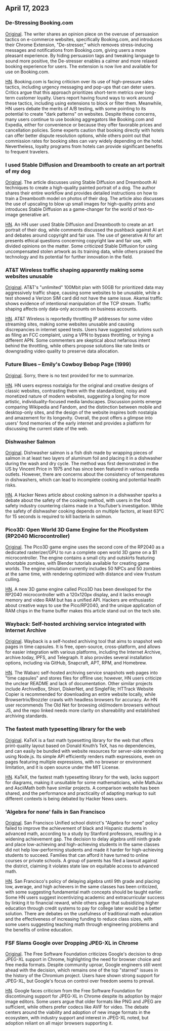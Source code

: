 



<CallToAction />

<Steps>

## April 17, 2023



### De-Stressing Booking.com

[Original](https://www.alexcharlton.co/projects/booking-com-de-stresser).
The writer shares an opinion piece on the overuse of persuasion tactics on e-commerce websites, specifically Booking.com, and introduces their Chrome Extension, "De-stresser," which removes stress-inducing messages and notifications from Booking.com, giving users a more pleasant experience. By hiding persuasion tags and tweaking language to sound more positive, the De-stresser enables a calmer and more relaxed booking experience for users. The extension is now live and available for use on Booking.com.

[HN](http://news.ycombinator.com/item?id=35590734).
Booking.com is facing criticism over its use of high-pressure sales tactics, including urgency messaging and pop-ups that can deter users. Critics argue that this approach prioritizes short-term metrics over long-term customer loyalty. Users report having found ways to work around these tactics, including using extensions to block or filter them. Meanwhile, HN users debate the merits of A/B testing, with some pointing to its potential to create "dark patterns" on websites. Despite these concerns, many users continue to use booking aggregators like Booking.com and Expedia, either for convenience or because they offer favorable prices and cancellation policies. Some experts caution that booking directly with hotels can offer better dispute resolution options, while others point out that commission rates for booking sites can vary widely depending on the hotel. Nevertheless, loyalty programs from hotels can provide significant benefits to frequent travelers.





### I used Stable Diffusion and Dreambooth to create an art portrait of my dog

[Original](https://www.shruggingface.com/blog/how-i-used-stable-diffusion-and-dreambooth-to-create-a-painted-portrait-of-my-dog).
The article discusses using Stable Diffusion and Dreambooth AI techniques to create a high-quality painted portrait of a dog. The author shares their entire workflow and provides detailed instructions on how to train a Dreambooth model on photos of their dog. The article also discusses the use of upscaling to blow up small images for high-quality prints and introduces Stable Diffusion as a game-changer for the world of text-to-image generative art.

[HN](http://news.ycombinator.com/item?id=35592847).
An HN user used Stable Diffusion and Dreambooth to create an art portrait of their dog, while comments discussed the pushback against AI art and debates around copyright and fair use. The use of generative AI for art presents ethical questions concerning copyright law and fair use, with divided opinions on the matter. Some criticized Stable Diffusion for using uncompensated stolen artwork as its training data, while others praised the technology and its potential for further innovation in the field.





### AT&T Wireless traffic shaping apparently making some websites unusable

[Original](https://adriano.fyi/post/2023/2023-04-16-att-traffic-shaping-makes-websites-unusable/).
AT&T's "unlimited" 100Mbit plan with 50GB for prioritized data may aggressively traffic shape, causing some websites to be unusable, while a test showed a Verizon SIM card did not have the same issue. Akamai traffic shows evidence of intentional manipulation of the TCP stream. Traffic shaping affects only data-only accounts on business accounts.

[HN](http://news.ycombinator.com/item?id=35592607).
AT&T Wireless is reportedly throttling IP addresses for some video streaming sites, making some websites unusable and causing discrepancies in internet speed tests. Users have suggested solutions such as filing an FCC complaint, using a VPN to bypass throttling, or trying a different APN. Some commenters are skeptical about nefarious intent behind the throttling, while others propose solutions like rate limits or downgrading video quality to preserve data allocation.





### Future Blues – Emily's Cowboy Bebop Page (1999)

[Original](https://futureblues.com/).
Sorry, there is no text provided for me to summarize.

[HN](http://news.ycombinator.com/item?id=35589124).
HN users express nostalgia for the original and creative designs of classic websites, contrasting them with the standardized, noisy and monetized nature of modern websites, suggesting a longing for more artistic, individuality-focused media landscapes. Discussion points emerge comparing Wikipedia and Fandom, and the distinction between mobile and desktop-only sites, and the design of the website inspires both nostalgia and amazement for its longevity. Overall, the post offers a glimpse into users' fond memories of the early internet and provides a platform for discussing the current state of the web.





### Dishwasher Salmon

[Original](https://en.wikipedia.org/wiki/Dishwasher_salmon).
Dishwasher salmon is a fish dish made by wrapping pieces of salmon in at least two layers of aluminum foil and placing it in a dishwasher during the wash and dry cycle. The method was first demonstrated in the US by Vincent Price in 1975 and has since been featured in various media outlets. However, there are concerns about the consistency of temperatures in dishwashers, which can lead to incomplete cooking and potential health risks.

[HN](http://news.ycombinator.com/item?id=35586683).
A Hacker News article about cooking salmon in a dishwasher sparks a debate about the safety of the cooking method, with users in the food safety industry countering claims made in a YouTuber’s investigation. While the safety of dishwasher cooking depends on multiple factors, at least 63°C for 15 seconds is required to kill bacteria in salmon.





### Pico3D: Open World 3D Game Engine for the PicoSystem (RP2040 Microcontroller)

[Original](https://github.com/bernhardstrobl/Pico3D).
The Pico3D game engine uses the second core of the RP2040 as a dedicated rasterizer/GPU to run a complete open world 3D game on a $1 microcontroller. The engine contains a small city and outskirts featuring shootable zombies, with Blender tutorials available for creating game worlds. The engine simulation currently includes 50 NPCs and 50 zombies at the same time, with rendering optimized with distance and view frustum culling.

[HN](http://news.ycombinator.com/item?id=35589172).
A new 3D game engine called Pico3D has been developed for the RP2040 microcontroller with a 120x120px display, and it lacks enough memory and video RAM but has a unified API. Hackers are enthusiastic about creative ways to use the Pico/RP2040, and the unique application of RAM chips in the frame buffer makes this article stand out on the tech site.





### Wayback: Self-hosted archiving service integrated with Internet Archive

[Original](https://github.com/wabarc/wayback).
Wayback is a self-hosted archiving tool that aims to snapshot web pages in time capsules. It is free, open-source, cross-platform, and allows for easier integration with various platforms, including the Internet Archive, archive.today, IPFS, and Telegraph. It also provides several installation options, including via GitHub, Snapcraft, APT, RPM, and Homebrew.

[HN](http://news.ycombinator.com/item?id=35586845).
The Wabarc self-hosted archiving service snapshots web pages into "time capsules" and stores files for offline use; however, HN users criticize the unclear README and lack of documentation. Other similar projects include ArchiveBox, Shiori, DiskerNet, and SingleFile; HTTrack Website Copier is recommended for downloading an entire website locally, while Browsertrix/Brozzler crawls with headless browsers for accuracy. An HN user recommends The Old Net for browsing old/modern browsers without JS, and the repo linked needs more clarity on shareability and established archiving standards.





### The fastest math typesetting library for the web

[Original](https://katex.org/).
KaTeX is a fast math typesetting library for the web that offers print-quality layout based on Donald Knuth’s TeX, has no dependencies, and can easily be bundled with website resources for server-side rendering using Node.js. Its simple API efficiently renders math expressions, even on pages featuring multiple expressions, with no browser or environment limitation, and it is open source under the MIT License.

[HN](http://news.ycombinator.com/item?id=35588985).
KaTeX, the fastest math typesetting library for the web, lacks support for diagrams, making it unsuitable for some mathematicians, while MathJax and AsciiMath both have similar projects. A comparison website has been shared, and the performance and practicality of adapting markup to suit different contexts is being debated by Hacker News users.





### 'Algebra for none' fails in San Francisco

[Original](https://www.joannejacobs.com/post/algebra-for-none-fails-in-san-francisco).
San Francisco Unified school district's "Algebra for none" policy failed to improve the achievement of black and Hispanic students in advanced math, according to a study by Stanford professors, resulting in a widening achievement gap. The decision to delay algebra until ninth grade and place low-achieving and high-achieving students in the same classes did not help low-performing students and made it harder for high-achieving students to succeed. Families that can afford it have turned to online courses or private schools. A group of parents has filed a lawsuit against the district, claiming it violates state law on equitable access to advanced math.

[HN](http://news.ycombinator.com/item?id=35595026).
San Francisco's policy of delaying algebra until 9th grade and placing low, average, and high achievers in the same classes has been criticized, with some suggesting fundamental math concepts should be taught earlier. Some HN users suggest incentivizing academic and extracurricular success by linking it to financial reward, while others argue that subsidizing higher education through credit systems to pay for college later would be a better solution. There are debates on the usefulness of traditional math education and the effectiveness of increasing funding to reduce class sizes, with some users suggesting teaching math through engineering problems and the benefits of online education.





### FSF Slams Google over Dropping JPEG-XL in Chrome

[Original](https://www.phoronix.com/news/FSF-Slams-Google-JPEG-XL).
The Free Software Foundation criticizes Google's decision to drop JPEG-XL support in Chrome, highlighting the need for browser choice and free media formats. Despite community uproar, Google engineers still went ahead with the decision, which remains one of the top "starred" issues in the history of the Chromium project. Users have shown strong support for JPEG-XL, but Google's focus on control over freedom seems to prevail.

[HN](http://news.ycombinator.com/item?id=35589179).
Google faces criticism from the Free Software Foundation for discontinuing support for JPEG-XL in Chrome despite its adoption by major image editors. Some users argue that older formats like PNG and JPEG are sufficient, while others prefer codecs like AVIF for video. The debate centers around the viability and adoption of new image formats in the ecosystem, with industry support and interest in JPEG-XL noted, but adoption reliant on all major browsers supporting it.



</Steps>